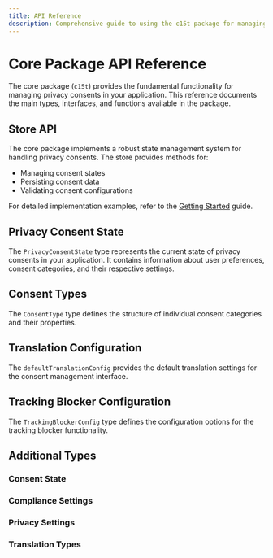 ```yaml
---
title: API Reference
description: Comprehensive guide to using the c15t package for managing privacy consents.
---
```


# Core Package API Reference

The core package (`c15t`) provides the fundamental functionality for managing privacy consents in your application. This reference documents the main types, interfaces, and functions available in the package.

## Store API

The core package implements a robust state management system for handling privacy consents. The store provides methods for:

- Managing consent states
- Persisting consent data
- Validating consent configurations

For detailed implementation examples, refer to the [Getting Started](/docs/javascript) guide.

## Privacy Consent State

The `PrivacyConsentState` type represents the current state of privacy consents in your application. It contains information about user preferences, consent categories, and their respective settings.

<AutoTypeTable path="node_modules/c15t/src/index.ts" name="PrivacyConsentState" />

## Consent Types

The `ConsentType` type defines the structure of individual consent categories and their properties.

<AutoTypeTable path="node_modules/c15t/src/index.ts" name="ConsentType" />

## Translation Configuration

The `defaultTranslationConfig` provides the default translation settings for the consent management interface.

<AutoTypeTable path="node_modules/c15t/src/index.ts" name="onConsentBannerFetched" />

## Tracking Blocker Configuration

The `TrackingBlockerConfig` type defines the configuration options for the tracking blocker functionality.

<AutoTypeTable path="node_modules/c15t/src/index.ts" name="TrackingBlockerConfig" />

## Additional Types

### Consent State
<AutoTypeTable path="node_modules/c15t/src/index.ts" name="ConsentState" />

### Compliance Settings
<AutoTypeTable path="node_modules/c15t/src/index.ts" name="ComplianceSettings" />

### Privacy Settings
<AutoTypeTable path="node_modules/c15t/src/index.ts" name="PrivacySettings" />

### Translation Types
<AutoTypeTable path="node_modules/c15t/src/index.ts" name="TranslationConfig" />
<AutoTypeTable path="node_modules/c15t/src/index.ts" name="Translations" />

